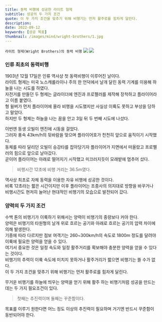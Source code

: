```yaml
---
title: 동력 비행에 성공한 라이트 형제
subtitle: 성공의 두 가지 조건
quote: 이 두 가지 조건을 맞추기 위해 비행기는 먼저 활주로를 힘차게 달린다.  
description: 
date: 2022-09-12
keywords: [성공 목표]
thumbnail: /images/mind/wright-brothers/1.jpg
---
```


`라이트 형제(Wright Brothers)의 동력 비행`
![](/images/mind/wright-brothers/1.jpg)
![](/images/mind/wright-brothers/2.jpg)

### 인류 최초의 동력비행
1903년 12월 17일은 인류 역사상 첫 동력비행이 이루어진 날이다.  
라이트 형제는 미국 노스캐롤라이나 주의 한 언덕에서 날개 달린 동력 기계를 이용해 하늘을 나는 시도를 하였다.  
자전거를 만들던 두 형제는 글라이더에 엔진과 프로펠러를 제작해 장착하고 플라이어라고 이름 붙였다.  
형 윌버가 먼저 플라이어에 올라 비행을 시도했지만 사실상 이륙도 못하고 부상을 당하고 말았다.   
하지만 두 형제는 하늘을 나는 꿈을 안고 3일 뒤 두 번째 시도에 나섰다.  

이번엔 동생 오빌이 엔진에 시동을 걸었다.  
그러자 풍속 43km/h의 뒷바람을 맞으며 플라이어호가 천천히 앞으로 움직이기 시작했다.  
동체를 따라 달리던 오빌이 승강타를 잡아당기자 플라이어가 지면에서 떠올랐고 프로펠러의 힘으로 앞으로 날아갔다.   
곧이어 플라이어는 아래로 떨어지기 시작했고 미끄러지듯이 모래밭에 멈추어 섰다.  

> 비행시간 12초에 비행 거리는 36.5m였다.  

역사상 최초로 자체 동력을 이용한 자유 비행에 성공한 것이다.  
비록 12초라는 짧은 시간이지만 이후 플라이어는 조종사의 의지대로 방향을 바꾸거나 비행시간도 현저히 늘어난 현대적인 비행기의 모습으로 발전되어 갔다.  

### 양력의 두 가지 조건
수백 톤의 비행기가 이륙하기 위해서는 양력이 비행기의 중량보다 커야 한다.  
양력은 비행기의 타원형의 날개 위로 흐르는 공기와 아래로 흐르는 공기의 압력 차이에 의해 발생한다.  
기종에 따라 다르지만 점보 여객기는 260~300km/h의 속도로 1800m 정도를 달려야 이륙에 필요한 양력을 얻을 수 있다.   
여기서 중요한 것은 일정 속도와 일정 활주거리를 확보해야 충분한 양력을 얻을 수 있다는 것이다.  
비행기의 추력이 이륙 속도에 미치지 못하거나 활주거리가 짧으면 비행기는 뜰 수가 없다.  
이 두 가지 조건을 맞추기 위해 비행기는 먼저 활주로를 힘차게 달린다.  

무거운 비행기를 하늘에 띄우는 양력을 얻기 위해 활주 하는 비행기처럼 성공을 만드는 데는 두 가지 필요조건이 있다.  

> 첫째는 추진력이며 둘째는 꾸준함이다.  

목표를 이루기 원한다면 어느 정도 이상의 추진력이 필요하며 거기엔 반드시 꾸준함이 동반되어야 한다.